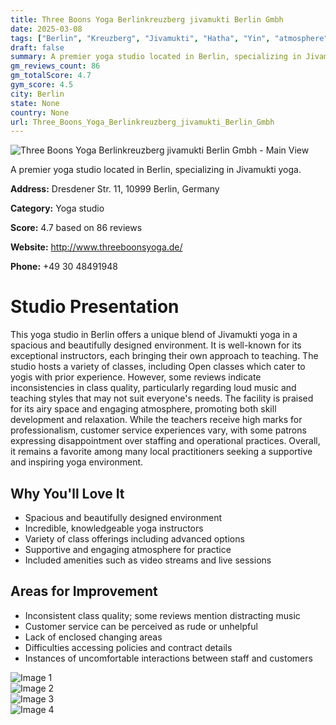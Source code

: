 ```yaml
---
title: Three Boons Yoga Berlinkreuzberg jivamukti Berlin Gmbh
date: 2025-03-08
tags: ["Berlin", "Kreuzberg", "Jivamukti", "Hatha", "Yin", "atmosphere", "space", "Berlin"]  
draft: false
summary: A premier yoga studio located in Berlin, specializing in Jivamukti yoga.
gm_reviews_count: 86
gm_totalScore: 4.7
gym_score: 4.5
city: Berlin
state: None
country: None
url: Three_Boons_Yoga_Berlinkreuzberg_jivamukti_Berlin_Gmbh
---
```


<div className="aspect-[16/9] relative my-8">
  <img 
    src="https://lh5.googleusercontent.com/p/AF1QipNiSOI7ZEbwML4u_dwPYTjKgfr77O0BEAqVfMhw=w1920-h1080-k-no"
    alt="Three Boons Yoga Berlinkreuzberg jivamukti Berlin Gmbh - Main View"
    className="object-cover absolute inset-0 w-full h-full rounded-lg"
  />
</div>

A premier yoga studio located in Berlin, specializing in Jivamukti yoga.

**Address:** Dresdener Str. 11, 10999 Berlin, Germany

**Category:** Yoga studio

**Score:** 4.7 based on 86 reviews

**Website:** http://www.threeboonsyoga.de/

**Phone:** +49 30 48491948

# Studio Presentation

This yoga studio in Berlin offers a unique blend of Jivamukti yoga in a spacious and beautifully designed environment. It is well-known for its exceptional instructors, each bringing their own approach to teaching. The studio hosts a variety of classes, including Open classes which cater to yogis with prior experience. However, some reviews indicate inconsistencies in class quality, particularly regarding loud music and teaching styles that may not suit everyone's needs. The facility is praised for its airy space and engaging atmosphere, promoting both skill development and relaxation. While the teachers receive high marks for professionalism, customer service experiences vary, with some patrons expressing disappointment over staffing and operational practices. Overall, it remains a favorite among many local practitioners seeking a supportive and inspiring yoga environment.

## Why You'll Love It

- Spacious and beautifully designed environment
- Incredible, knowledgeable yoga instructors
- Variety of class offerings including advanced options
- Supportive and engaging atmosphere for practice
- Included amenities such as video streams and live sessions

## Areas for Improvement

- Inconsistent class quality; some reviews mention distracting music
- Customer service can be perceived as rude or unhelpful
- Lack of enclosed changing areas
- Difficulties accessing policies and contract details
- Instances of uncomfortable interactions between staff and customers

<div className="grid grid-cols-1 xl:grid-cols-2 gap-4 my-8">
<div className="aspect-[4/3] relative"><img src="https://lh5.googleusercontent.com/p/AF1QipMaMcCb4a4msqgYUPTqIpepUDNmBVaI_BXjIOMe=w1920-h1080-k-no" alt="Image 1" className="object-cover absolute inset-0 w-full h-full rounded-lg" /></div>
<div className="aspect-[4/3] relative"><img src="https://lh5.googleusercontent.com/p/AF1QipN0K2cfUCF_or5mo0ftBG0dJBsyvdnYtfCj0_1b=w1920-h1080-k-no" alt="Image 2" className="object-cover absolute inset-0 w-full h-full rounded-lg" /></div>
<div className="aspect-[4/3] relative"><img src="https://lh5.googleusercontent.com/p/AF1QipMl7BtGsY4ANi9_4v-TDFy6yOpJbG78Msp7t3xa=w1920-h1080-k-no" alt="Image 3" className="object-cover absolute inset-0 w-full h-full rounded-lg" /></div>
<div className="aspect-[4/3] relative"><img src="https://lh5.googleusercontent.com/p/AF1QipOvkVF3bFOYdCMGQhVD1tvF2JCKa6WLuYSvPMMN=w1920-h1080-k-no" alt="Image 4" className="object-cover absolute inset-0 w-full h-full rounded-lg" /></div>
</div>